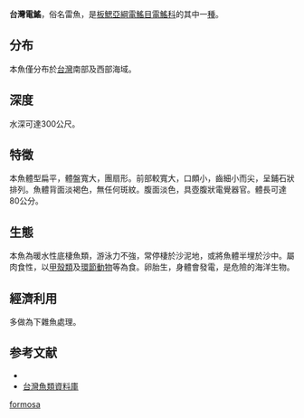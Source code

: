 {{Speciesbox
| name = 台灣電鰩
| image = 
| image_width = 
| status = NE
| genus = Torpedo
| species = formosa
| authority = Haas & Ebert, 2006
| synonyms = *''Torpedo occidentalis''<br /><small>Storer, 1843</small>
*''Narcobatus nobilianus''<br /><small>Bonaparte, 1835</small>
*''Torpedo nobiliana''<br /><small>Bonaparte, 1835</small>
*''Torpedo walshii''<br /><small>Thompson, 1856</small>
*''Torpedo hebitans''<br /><small>Valenciennes, 1843</small>
*''Torpedo hebetans''<br /><small>Lowe, 1838</small>
*''Torpedo emarginata''<br /><small>M'Coy, 1841</small>
*''Torpedo nigra''<br /><small>Guichenot, 1850</small>
*''Tetronarce nobiliana''<br /><small>Bonaparte, 1835</small>
*''Narcacion nobilianus''<br /><small>Bonaparte, 1835</small>
}}

'''台灣電鰩'''，俗名雷魚，是[[板鰓亞綱|板鰓亞綱]][[電鰩目|電鰩目]][[電鰩科|電鰩科]]的其中一[[種|種]]。

==分布==
本魚僅分布於[[台灣|台灣]]南部及西部海域。

==深度==
水深可達300公尺。

==特徵==
本魚體型扁平，體盤寬大，團扇形。前部較寬大，口頗小，齒細小而尖，呈鋪石狀排列。魚體背面淡褐色，無任何斑紋。腹面淡色，具壺腹狀電覺器官。體長可達80公分。

==生態==
本魚為暖水性底棲魚類，游泳力不強，常停棲於沙泥地，或將魚體半埋於沙中。屬肉食性，以[[甲殼類|甲殼類]]及[[環節動物|環節動物]]等為食。卵胎生，身體會發電，是危險的海洋生物。

==經濟利用==
多做為下雜魚處理。

==参考文献==
*{{FishBase_species|genus=Torpedo|species=formosa|year=2011|month=12}}
*[http://fishdb.sinica.edu.tw/ 台灣魚類資料庫]{{Wayback|url=http://fishdb.sinica.edu.tw/ |date=20160304193340 }}
{{Taxonbar|from=Q5023358}}

[[Category:電鰩屬|formosa]]
